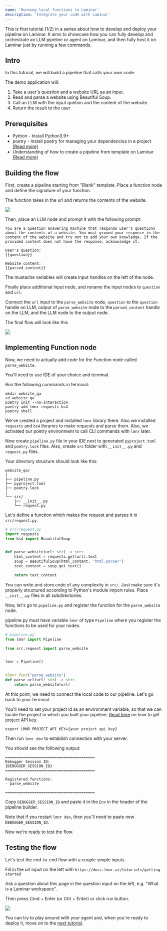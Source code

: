 ```yaml
---
name: 'Running local functions in Laminar'
description: 'Integrate your code with Laminar'
---
```


This is first tutorial (1/2) in a series about how to develop and deploy your pipeline on Laminar.
It aims to showcase how you can fully develop and orchestrate an LLM pipeline or agent on Laminar, and then fully host it on Laminar just by running a few commands.

## Intro

In this tutorial, we will build a pipeline that calls your own code.

The demo application will:
1. Take a user's question and a website URL as an input.
1. Read and parse a website using Beautiful Soup.
1. Call an LLM with the input quetion and the content of the website
1. Return the result to the user

## Prerequisites

- Python - Install Python3.9+
- poetry - Install poetry for managing your dependencies in a project [(Read more)](https://python-poetry.org/docs/)
- Understanding of how to create a pipeline from template on Laminar [(Read more)](/tutorials/first-pipeline#creating-a-pipeline)

## Building the flow

First, create a pipeline starting from "Blank" template.
Place a function node and define the signature of your function.

The function takes in the url and returns the contents of the website.

![](/images/tutorials/parse-website.png)

Then, place an LLM node and prompt it with the following prompt:

```
You are a question answering machine that responds user's questions about the contents of a website. You must ground your response in the content of the website and try not to add your own knowledge. If the provided content does not have the response, acknowledge it.

User's question:
{{question}}

Website content:
{{parsed_content}}
```

The mustache variables will create input handles on the left of the node.

Finally place additional input node, and rename the input nodes to `question` and `url`. 

Connect the `url` input to the `parse_website` node, `question` to the `question` handle on LLM,
output of `parse_website` node to the `parsed_content` handle on the LLM, and the LLM node to the output node.

The final flow will look like this

![](/images/tutorials/function-call-flow.png)

## Implementing Function node

Now, we need to actually add code for the Function node called `parse_website`.

You'll need to use IDE of your choice and terminal.

Run the following commands in terminal:
```
mkdir website_qa
cd website_qa
poetry init --no-interaction
poetry add lmnr requests bs4
poetry shell
```

We've created a project and installed `lmnr` library there. Also we installed `requests` and `bs4` libraries to make requests and parse them.
Also, we activated our poetry environment to call CLI commands with `lmnr` later.

Now create `pipeline.py` file in your IDE next to generated `pyproject.toml` and `poetry.lock` files.
Also, create `src` folder with `__init__.py` and `request.py` files.

Your directory structure should look like this:
```
website_qa/
│
├── pipeline.py
├── pyproject.toml
├── poetry.lock
│
└── src/
    ├── __init__.py
    └── request.py
```

Let's define a function which makes the request and parses it in `src/request.py`.

```python
# src/request.py
import requests
from bs4 import BeautifulSoup


def parse_website(url: str) -> str:
    html_content = requests.get(url).text
    soup = BeautifulSoup(html_content, 'html.parser')
    text_content = soup.get_text()

    return text_content
```

You can write and store code of any complexity in `src/`. Just make sure it's properly structured according to Python's module import rules.
Place `__init__.py` files in all subdirectories.

Now, let's go to `pipeline.py` and register the function for the `parse_website` node.

pipeline.py must have variable `lmnr` of type `Pipeline` where you register the functions to be used for your nodes.

```python
# pipeline.py
from lmnr import Pipeline

from src.request import parse_website


lmnr = Pipeline()


@lmnr.func("parse_website")
def parse_url(url: str) -> str:
    return parse_website(url)
```

At this point, we need to connect the local code to our pipeline. Let's go back to your terminal.

You'll need to set your project id as an environment variable, so that we can locate the project in which you built your pipeline.
[Read here](https://docs.lmnr.ai/api-reference/introduction#authentication) on how to get project API key.

`export LMNR_PROJECT_API_KEY={your project api key}`

Then run `lmnr dev` to establish connection with your server.

You should see the following output:

```
========================================
Debugger Session ID:
{DEBUGGER_SESSION_ID}
========================================

Registered functions:
- parse_website

========================================
```

Copy `DEBUGGER_SESSION_ID` and paste it in the `Env` in the header of the pipeline builder.

Note that if you restart `lmnr dev`, then you'll need to paste new `DEBUGGER_SESSION_ID`.

Now we're ready to test the flow.

## Testing the flow

Let's test the end-to-end flow with a couple simple inputs

Fill in the url input on the left with `https://docs.lmnr.ai/tutorials/getting-started`

Ask a question about this page in the question input on the left, e.g. "What is a Laminar workspace".

Then press Cmd + Enter (or Ctrl + Enter) or click run button.

![](/images/tutorials/code-tutorial-pipeline-run-output.png)

You can try to play around with your agent and, when you're ready to deploy it, move on to the [next tutorial](/tutorials/deploy-on-laminar).